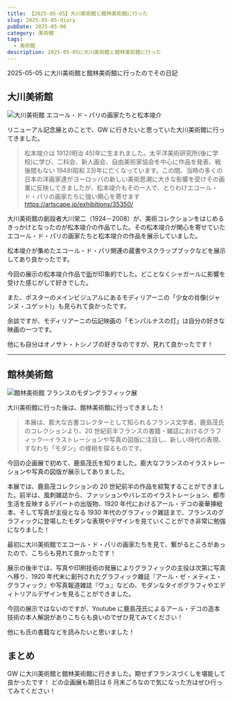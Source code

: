 ```yaml
---
title: 【2025-05-05】大川美術館と館林美術館に行った
slug: 2025-05-05-diary
pubDate: 2025-05-06
category: 美術館
tags:
  - 美術館
description: 2025-05-05に大川美術館と館林美術館に行った
---
```



2025-05-05 に大川美術館と館林美術館に行ったのでその日記

## 大川美術館

![大川美術館 エコール・ド・パリの画家たちと松本竣介](../../../../assets/images/blog/2025/05/2025-05-05-diary-01.jpg "大川美術館 エコール・ド・パリの画家たちと松本竣介")

リニューアル記念展とのことで、GW に行きたいと思っていた大川美術館に行ってきました。

> 松本竣介は 1912(明治 45)年に生まれました。太平洋美術研究所(後に学校)に学び、二科会、新人画会、自由美術家協会を中心に作品を発表、戦後間もない 1948(昭和 23)年に亡くなっています。この間、当時の多くの日本の洋画家達がヨーロッパの新しい美術思潮に大きな影響を受けその画業に反映してきましたが、松本竣介もその一人で、とりわけエコール・ド・パリの画家たちに強い関心を寄せます
> https://artscape.jp/exhibitions/35350/

大川美術館の創設者大川栄二（1924－2008）が、美術コレクションをはじめるきっかけとなったのが松本竣介の作品でした。その松本竣介が関心を寄せていたエコール・ド・パリの画家たちと松本竣介の作品を展示していました。

松本竣介が集めたエコール・ド・パリ関連の蔵書やスクラップブックなどを展示してあり良かったです。

今回の展示の松本竣介作品で[街](https://okawamuseum.jp/matsumoto/image/001.jpg)が印象的でした。どことなくシャガールに影響を受けた感じがして好きでした。

また、ポスターのメインビジュアルにあるモディリアーニの「少女の肖像(ジャンヌ・ユゲット)」も見られて良かったです。

余談ですが、モディリアーニの伝記映画の「モンパルナスの灯」は自分の好きな映画の一つです。

<Youtube videoId="2owsyf-MNZI" />

他にも自分はオノサト・トシノブの好きなのですが、見れて良かったです！

---

## 館林美術館

![館林美術館 フランスのモダングラフィック展](../../../../assets/images/blog/2025/05/2025-05-05-diary-02.jpg "館林美術館 フランスのモダングラフィック展")

大川美術館に行った後は、館林美術館に行ってきました！

> 本展は、膨大な古書コレクターとして知られるフランス文学者、鹿島茂氏のコレクションより、20 世紀前半フランスの書籍・雑誌におけるグラフィック—イラストレーションや写真の図版に注目し、新しい時代の表現、すなわち「モダン」の様相を探るものです。

今回の企画展で初めて、鹿島茂氏を知りました。膨大なフランスのイラストレーションや写真の図版が展示してありました。

本展では、鹿島茂コレクションの 20 世紀前半の作品を綜覧することができました。前半は、風刺雑誌から、ファッションやバレエのイラストレーション、都市生活を反映するデパートの出版物、1920 年代におけるアール・デコの豪華挿絵本、そして写真が主役となる 1930 年代のグラフィック雑誌まで、フランスのグラフィックに登場したモダンな表現やデザインを見ていくことができ非常に勉強になりました！

最初に大川美術館でエコール・ド・パリの画家たちを見て、繋がるところがあったので、こちらも見れて良かったです！

展示の後半では、写真や印刷技術の発展によりグラフィックの主役は次第に写真へ移り、1920 年代末に創刊されたグラフィック雑誌『アール・ゼ・メティエ・グラフィック』や写真報道雑誌『ヴュ』などの、モダンなタイポグラフィやエディトリアルデザインを見ることができました。

今回の展示ではないのですが、Youtube に鹿島茂氏によるアール・デコの造本技術の本人解説がありこちらも良いのでぜひ見てみてください！

<Youtube videoId="nWeod9D7_8s" />

他にも氏の書籍などを読みたいと思いました！

<AmazonLink
  imageId="71VYuQ3VOuL._SY522_"
  linkId="4lKKHso"
  title="古本屋の誕生: 東京古書店史"
  author="鹿島茂"
/>

## まとめ

GW に大川美術館と館林美術館に行きました。期せずフランスづくしを堪能して良かったです！
どの企画展も期日は 6 月末ごろなので気になった方はぜひ行ってみてください！
